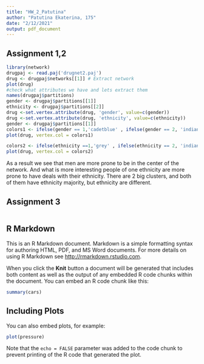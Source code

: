 ```yaml
---
title: "HW_2_Patutina"
author: "Patutina Ekaterina, 175"
date: "2/12/2021"
output: pdf_document
---
```

## Assignment 1,2
```r
library(network)
drugpaj <- read.paj('drugnet2.paj')
drug <- drugpaj$networks[[1]] # Extract network
plot(drug)
#check what attributes we have and lets extract them
names(drugpaj$partitions)
gender <- drugpaj$partitions[[1]]
ethnicity <- drugpaj$partitions[[2]]
drug <-set.vertex.attribute(drug, 'gender', value=c(gender))
drug <-set.vertex.attribute(drug, 'ethnicity', value=c(ethnicity))
gender <- drugpaj$partitions[[1]]
colors1 <- ifelse(gender == 1,'cadetblue' , ifelse(gender == 2, 'indianred', 'grey'))
plot(drug, vertex.col = colors1)

colors2 <- ifelse(ethnicity ==1,'grey' , ifelse(ethnicity == 2, 'indianred', ifelse(ethnicity == 0,'green','cadetblue')))
plot(drug, vertex.col = colors2)

```
As a result we see that men are more prone to be in the center of the network.
And what is more interesting people of one ethnicity are more prone to have deals with their ethnicity. There are 2 big clusters, and both of them have ethnicity majority, but ethnicity are different.

## Assignment 3
```r
```

## R Markdown

This is an R Markdown document. Markdown is a simple formatting syntax for authoring HTML, PDF, and MS Word documents. For more details on using R Markdown see <http://rmarkdown.rstudio.com>.

When you click the **Knit** button a document will be generated that includes both content as well as the output of any embedded R code chunks within the document. You can embed an R code chunk like this:

```r
summary(cars)
```

## Including Plots

You can also embed plots, for example:

```r
plot(pressure)
```

Note that the `echo = FALSE` parameter was added to the code chunk to prevent printing of the R code that generated the plot.
